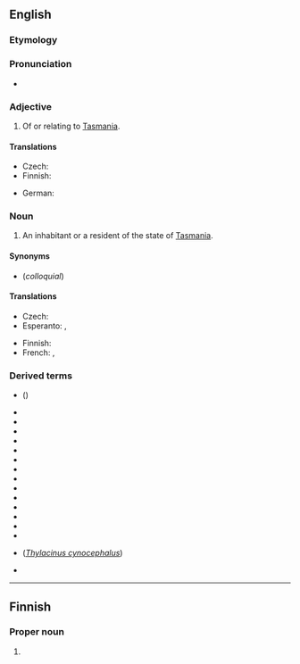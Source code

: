 ==English==

===Etymology===
{{suffix|en|Tasmania|an}}

===Pronunciation===
* {{rhymes|eɪniən|lang=en}}

===Adjective===
{{en-adj|-}}

# Of or relating to [[Tasmania]].

====Translations====
{{trans-top|of or relating to Tasmania}}
* Czech: {{t|cs|tasmánský}}
* Finnish: {{t|fi|tasmanialainen}}
{{trans-mid}}
* German: {{t+|de|tasmanisch}}
{{trans-bottom}}

===Noun===
{{en-noun}}

# An inhabitant or a resident of the state of [[Tasmania]].

====Synonyms====
* {{l|en|Taswegian}} (''colloquial'')

====Translations====
{{trans-top|inhabitant}}
* Czech: {{t|cs|Tasmánec|m}}
* Esperanto: {{t|eo|tasmaniano}} {{qualifier|man or woman}}, {{t|eo|tasmanianino}} {{qualifier|woman}}
{{trans-mid}}
* Finnish: {{t|fi|tasmanialainen}}
* French: {{t+|fr|Tasmanien|m}}, {{t+|fr|Tasmanienne|f}}
{{trans-bottom}}

===Derived terms===
* {{vern|Tasmanian cranberry}} ({{taxlink|Styphelia humifusa|species|ver=180529}})
* {{vern|Tasmanian currant}} 
* {{vern|Tasmanian devil}} 
* {{vern|Tasmanian dogwood}} 
* {{vern|Tasmanian honeysuckle}} 
* {{vern|Tasmanian hyacinth}} 
* {{vern|Tasmanian ironwood}} 
* {{vern|Tasmanian laurel}} 
* {{vern|Tasmanian mountain myrtle}} 
* {{vern|Tasmanian myrtle}} 
* {{vern|Tasmanian pepper}} 
* {{vern|Tasmanian plum}} 
* {{vern|Tasmanian ropegrass}} 
* {{vern|Tasmanian sassafras}} 
* {{vern|Tasmanian stinkwood}} 
* {{vern|Tasmanian wolf}} (''[[Thylacinus cynocephalus]] '')
* {{vern|Tasmanian cider tree}}


----

==Finnish==

===Proper noun===
{{head|fi|proper noun form}}

# {{fi-form of|Tasmania|case=genitive|pl=singular}}